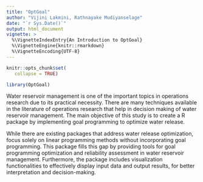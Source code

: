 ```yaml
---
title: "OptGoal"
author: "Vijini Lakmini, Rathnayake Mudiyanselage"
date: "`r Sys.Date()`"
output: html_document
vignette: >
  %\VignetteIndexEntry{An Introduction to OptGoal}
  %\VignetteEngine{knitr::rmarkdown}
  %\VignetteEncoding{UTF-8}
---
```


```r
knitr::opts_chunk$set(
   collapse = TRUE)
```

```r
library(OptGoal)
```
Water reservoir management is one of the important topics in operations research due to its practical necessity. There are many techniques available in the literature of operations research that help in decision making of water reservoir management. The main objective of this study is to create a R package by implementing goal programming to optimize water release. 

While there are existing packages that address water release optimization, focus solely on linear programming 
methods without incorporating goal programming. This package fills this gap by providing tools for goal programming optimization and reliability assessment in water reservoir management. Furthermore, the package includes visualization functionalities to effectively display 
input data and output results, for better interpretation and decision-making. 

```r

```

